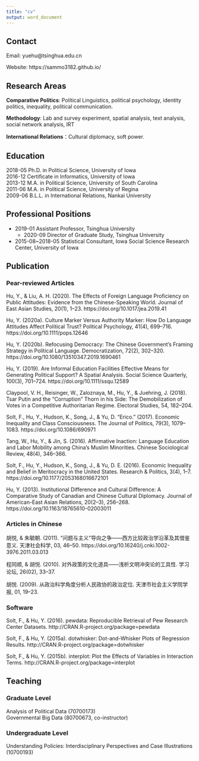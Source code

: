 ```yaml
---
title: "cv"
output: word_document
---
```


## Contact

Email: yuehu@tsinghua.edu.cn

Website: https://sammo3182.github.io/


## Research Areas

**Comparative Politics**: Political Linguistics, political psychology, identity politics, inequality, political communication.

**Methodology**: Lab and survey experiment, spatial analysis, text analysis, social network analysis, IRT

**International Relations**：Cultural diplomacy, soft power.



## Education

2018-05 Ph.D. in Political Science, University of Iowa      
2016-12 Certificate in Informatics,  University of Iowa        
2013-12 M.A. in Political Science, University of South Carolina    
2011-06 M.A. in Political Science, University of Regina    
2009-06 B.L.L. in International Relations, Nankai University        



## Professional Positions  

* 2019-01 Assistant Professor, Tsinghua University
    + 2020-09 Director of Graduate Study, Tsinghua University
* 2015-08~2018-05 Statistical Consultant, Iowa Social Science Research Center, University of Iowa



## Publication

### Pear-reviewed Articles

Hu, Y., & Liu, A. H. (2020). The Effects of Foreign Language Proficiency on Public Attitudes: Evidence from the Chinese-Speaking World. Journal of East Asian Studies, 20(1), 1–23. https://doi.org/10.1017/jea.2019.41

Hu, Y. (2020a). Culture Marker Versus Authority Marker: How Do Language Attitudes Affect Political Trust? Political Psychology, 41(4), 699–716. https://doi.org/10.1111/pops.12646

Hu, Y. (2020b). Refocusing Democracy: The Chinese Government’s Framing Strategy in Political Language. Democratization, 72(2), 302–320. https://doi.org/10.1080/13510347.2019.1690461

Hu, Y. (2019). Are Informal Education Facilities Effective Means for Generating Political Support? A Spatial Analysis. Social Science Quarterly, 100(3), 701–724. https://doi.org/10.1111/ssqu.12589

Claypool, V. H., Reisinger, W., Zaloznaya, M., Hu, Y., & Juehring, J. (2018). Tsar Putin and the “Corruption” Thorn in his Side: The Demobilization of Votes in a Competitive Authoritarian Regime. Electoral Studies, 54, 182–204.

Solt, F., Hu, Y., Hudson, K., Song, J., & Yu, D. “Erico.” (2017). Economic Inequality and Class Consciousness. The Journal of Politics, 79(3), 1079–1083. https://doi.org/10.1086/690971

Tang, W., Hu, Y., & Jin, S. (2016). Affirmative Inaction: Language Education and Labor Mobility among China’s Muslim Minorities. Chinese Sociological Review, 48(4), 346–366.

Solt, F., Hu, Y., Hudson, K., Song, J., & Yu, D. E. (2016). Economic Inequality and Belief in Meritocracy in the United States. Research & Politics, 3(4), 1–7. https://doi.org/10.1177/2053168016672101

Hu, Y. (2013). Institutional Difference and Cultural Difference: A Comparative Study of Canadian and Chinese Cultural Diplomacy. Journal of American-East Asian Relations, 20(2–3), 256–268. https://doi.org/10.1163/18765610-02003011


### Articles in Chinese

胡悦, & 朱毓朝. (2011). “问题与主义”导向之争——西方比较政治学沿革及其借鉴意义. 天津社会科学, 03, 46–50. https://doi.org/10.16240/j.cnki.1002-3976.2011.03.013

程同顺, & 胡悦. (2010). 对外政策的文化道具——浅析文明冲突论的工具性. 学习论坛, 26(02), 33–37.

胡悦. (2009). 从政治科学角度分析人民政协的政治定位. 天津市社会主义学院学报, 01, 19–23.


### Software

Solt, F., & Hu, Y. (2016). pewdata: Reproducible Retrieval of Pew Research Center Datasets. http://CRAN.R-project.org/package=pewdata

Solt, F., & Hu, Y. (2015a). dotwhisker: Dot-and-Whisker Plots of Regression Results. http://CRAN.R-project.org/package=dotwhisker

Solt, F., & Hu, Y. (2015b). interplot: Plot the Effects of Variables in Interaction Terms. http://CRAN.R-project.org/package=interplot

## Teaching

### Graduate Level

Analysis of Political Data (70700173)        
Governmental Big Data (80700673, co-instructor)       

### Undergraduate Level

Understanding Policies: Interdisciplinary Perspectives and Case Illustrations (10700193)
